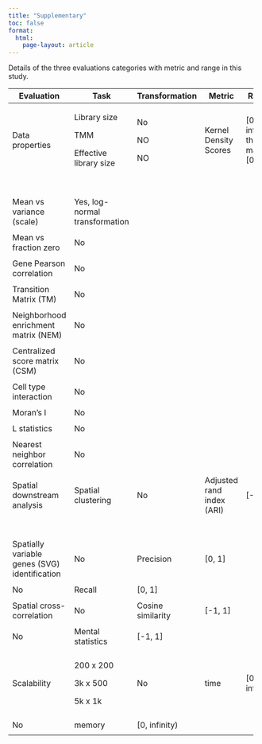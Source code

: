 ---
title: "Supplementary"
toc: false
format: 
  html:
    page-layout: article
---

Details of the three evaluations categories with metric and range in this study.

+-----------------------------------------------+--------------------------------+-------------------+---------------------------+-------------------------------------+
| Evaluation                                    | Task                           | Transformation    | Metric                    | Range                               |
+===============================================+================================+===================+===========================+=====================================+
| Data properties                               | Library size                   | No                | Kernel Density Scores     | \[0, infinity) then map to \[0, 1\] |
|                                               |                                |                   |                           |                                     |
|                                               | TMM                            | NO                |                           |                                     |
|                                               |                                |                   |                           |                                     |
|                                               | Effective library size         | NO                |                           |                                     |
+-----------------------------------------------+--------------------------------+-------------------+---------------------------+-------------------------------------+
|                                               |                                |                   |                           |                                     |
+-----------------------------------------------+--------------------------------+-------------------+---------------------------+-------------------------------------+
|                                               |                                |                   |                           |                                     |
+-----------------------------------------------+--------------------------------+-------------------+---------------------------+-------------------------------------+
|                                               |                                |                   |                           |                                     |
+-----------------------------------------------+--------------------------------+-------------------+---------------------------+-------------------------------------+
|                                               |                                |                   |                           |                                     |
+-----------------------------------------------+--------------------------------+-------------------+---------------------------+-------------------------------------+
|                                               |                                |                   |                           |                                     |
+-----------------------------------------------+--------------------------------+-------------------+---------------------------+-------------------------------------+
|                                               |                                |                   |                           |                                     |
+-----------------------------------------------+--------------------------------+-------------------+---------------------------+-------------------------------------+
| Mean vs variance (scale)                      | Yes, log-normal transformation |                   |                           |                                     |
+-----------------------------------------------+--------------------------------+-------------------+---------------------------+-------------------------------------+
|                                               |                                |                   |                           |                                     |
+-----------------------------------------------+--------------------------------+-------------------+---------------------------+-------------------------------------+
| Mean vs fraction zero                         | No                             |                   |                           |                                     |
+-----------------------------------------------+--------------------------------+-------------------+---------------------------+-------------------------------------+
|                                               |                                |                   |                           |                                     |
+-----------------------------------------------+--------------------------------+-------------------+---------------------------+-------------------------------------+
| Gene Pearson correlation                      | No                             |                   |                           |                                     |
+-----------------------------------------------+--------------------------------+-------------------+---------------------------+-------------------------------------+
|                                               |                                |                   |                           |                                     |
+-----------------------------------------------+--------------------------------+-------------------+---------------------------+-------------------------------------+
| Transition Matrix (TM)                        | No                             |                   |                           |                                     |
+-----------------------------------------------+--------------------------------+-------------------+---------------------------+-------------------------------------+
|                                               |                                |                   |                           |                                     |
+-----------------------------------------------+--------------------------------+-------------------+---------------------------+-------------------------------------+
| Neighborhood enrichment matrix (NEM)          | No                             |                   |                           |                                     |
+-----------------------------------------------+--------------------------------+-------------------+---------------------------+-------------------------------------+
|                                               |                                |                   |                           |                                     |
+-----------------------------------------------+--------------------------------+-------------------+---------------------------+-------------------------------------+
| Centralized score matrix (CSM)                | No                             |                   |                           |                                     |
+-----------------------------------------------+--------------------------------+-------------------+---------------------------+-------------------------------------+
|                                               |                                |                   |                           |                                     |
+-----------------------------------------------+--------------------------------+-------------------+---------------------------+-------------------------------------+
| Cell type interaction                         | No                             |                   |                           |                                     |
+-----------------------------------------------+--------------------------------+-------------------+---------------------------+-------------------------------------+
|                                               |                                |                   |                           |                                     |
+-----------------------------------------------+--------------------------------+-------------------+---------------------------+-------------------------------------+
| Moran’s I                                     | No                             |                   |                           |                                     |
+-----------------------------------------------+--------------------------------+-------------------+---------------------------+-------------------------------------+
|                                               |                                |                   |                           |                                     |
+-----------------------------------------------+--------------------------------+-------------------+---------------------------+-------------------------------------+
| L statistics                                  | No                             |                   |                           |                                     |
+-----------------------------------------------+--------------------------------+-------------------+---------------------------+-------------------------------------+
|                                               |                                |                   |                           |                                     |
+-----------------------------------------------+--------------------------------+-------------------+---------------------------+-------------------------------------+
| Nearest neighbor correlation                  | No                             |                   |                           |                                     |
+-----------------------------------------------+--------------------------------+-------------------+---------------------------+-------------------------------------+
|                                               |                                |                   |                           |                                     |
+-----------------------------------------------+--------------------------------+-------------------+---------------------------+-------------------------------------+
| Spatial downstream analysis                   | Spatial clustering             | No                | Adjusted rand index (ARI) | \[-1, 1\]                           |
+-----------------------------------------------+--------------------------------+-------------------+---------------------------+-------------------------------------+
|                                               |                                |                   |                           |                                     |
+-----------------------------------------------+--------------------------------+-------------------+---------------------------+-------------------------------------+
|                                               |                                |                   |                           |                                     |
+-----------------------------------------------+--------------------------------+-------------------+---------------------------+-------------------------------------+
|                                               |                                |                   |                           |                                     |
+-----------------------------------------------+--------------------------------+-------------------+---------------------------+-------------------------------------+
|                                               |                                |                   |                           |                                     |
+-----------------------------------------------+--------------------------------+-------------------+---------------------------+-------------------------------------+
|                                               |                                |                   |                           |                                     |
+-----------------------------------------------+--------------------------------+-------------------+---------------------------+-------------------------------------+
|                                               |                                |                   |                           |                                     |
+-----------------------------------------------+--------------------------------+-------------------+---------------------------+-------------------------------------+
|                                               |                                |                   |                           |                                     |
+-----------------------------------------------+--------------------------------+-------------------+---------------------------+-------------------------------------+
| Spatially variable genes (SVG) identification | No                             | Precision         | \[0, 1\]                  |                                     |
+-----------------------------------------------+--------------------------------+-------------------+---------------------------+-------------------------------------+
|                                               |                                |                   |                           |                                     |
+-----------------------------------------------+--------------------------------+-------------------+---------------------------+-------------------------------------+
| No                                            | Recall                         | \[0, 1\]          |                           |                                     |
+-----------------------------------------------+--------------------------------+-------------------+---------------------------+-------------------------------------+
|                                               |                                |                   |                           |                                     |
+-----------------------------------------------+--------------------------------+-------------------+---------------------------+-------------------------------------+
| Spatial cross-correlation                     | No                             | Cosine similarity | \[-1, 1\]                 |                                     |
+-----------------------------------------------+--------------------------------+-------------------+---------------------------+-------------------------------------+
|                                               |                                |                   |                           |                                     |
+-----------------------------------------------+--------------------------------+-------------------+---------------------------+-------------------------------------+
| No                                            | Mental statistics              | \[-1, 1\]         |                           |                                     |
+-----------------------------------------------+--------------------------------+-------------------+---------------------------+-------------------------------------+
|                                               |                                |                   |                           |                                     |
+-----------------------------------------------+--------------------------------+-------------------+---------------------------+-------------------------------------+
| Scalability                                   | 200 x 200                      | No                | time                      | \[0, infinity)                      |
|                                               |                                |                   |                           |                                     |
|                                               | 3k x 500                       |                   |                           |                                     |
|                                               |                                |                   |                           |                                     |
|                                               | 5k x 1k                        |                   |                           |                                     |
+-----------------------------------------------+--------------------------------+-------------------+---------------------------+-------------------------------------+
|                                               |                                |                   |                           |                                     |
+-----------------------------------------------+--------------------------------+-------------------+---------------------------+-------------------------------------+
| No                                            | memory                         | \[0, infinity)    |                           |                                     |
+-----------------------------------------------+--------------------------------+-------------------+---------------------------+-------------------------------------+
|                                               |                                |                   |                           |                                     |
+-----------------------------------------------+--------------------------------+-------------------+---------------------------+-------------------------------------+
